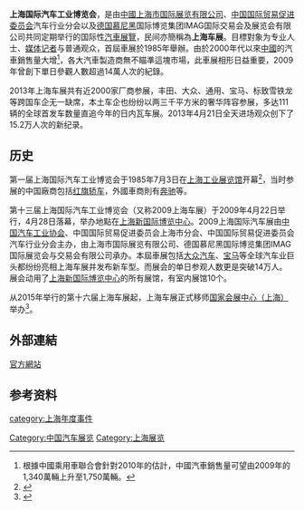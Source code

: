'''上海国际汽车工业博览会'''，是由[[中國|中國]][[上海市国际展览有限公司|上海市国际展览有限公司]]、[[中国国际贸易促进委员会|中国国际贸易促进委员会]]汽车行业分会以及[[德国|德国]][[慕尼黑|慕尼黑]]国际博览集团IMAG国际交易会及展览会有限公司共同定期举行的国际性[[汽車展覽|汽車展覽]]，民间亦簡稱為'''上海车展'''。目標對象为专业人士、[[媒体|媒体]][[记者|记者]]与普通观众，首屆車展於1985年舉辦。由於2000年代以來[[中國|中國]]的汽車銷售量大增<ref>根據中國乘用車聯合會針對2010年的估計，中國汽車銷售量可望由2009年的1,340萬輛上升至1,750萬輛。</ref>，各大汽車製造商無不瞄準這塊市場，此車展相形日益重要，2009年曾創下單日參觀人數超過14萬人次的紀錄。

2013年上海车展共有近2000家厂商参展，丰田、大众、通用、宝马、标致雪铁龙等跨国车企无一缺席，本土车企也纷纷以两三千平方米的奢华阵容参展，多达111辆的全球首发车数量直追今年的日内瓦车展。2013年4月21日全天进场观众创下了15.2万人次的新纪录。

== 历史 ==
第一届上海国际汽车工业博览会于1985年7月3日在[[上海展览中心|上海工业展览馆]]开幕<ref>{{Cite web |url=http://auto.sohu.com/20061228/n248800327.shtml |title=歷屆上海車展回顧（搜狐） |accessdate=2009-04-25 |archive-date=2017-07-05 |archive-url=https://web.archive.org/web/20170705212639/http://auto.sohu.com/20061228/n248800327.shtml |dead-url=no }}</ref>，当时参展的中国廠商包括[[红旗轿车|红旗轿车]]，外國車商則有[[梅賽德斯-賓士|奔驰]]等。

第十三届上海国际汽车工业博览会（又称2009上海车展）于2009年4月22日举行，4月28日落幕，举办地點在[[上海新国际博览中心|上海新国际博览中心]]。2009上海国际汽车展由[[中国汽车工业协会|中国汽车工业协会]]、中国国际贸易促进委员会上海市分会、中国国际贸易促进委员会汽车行业分会主办，由上海市国际展览有限公司、德国慕尼黑国际博览集团IMAG国际展览会与交易会有限公司承办。本屆車展包括[[大众汽车|大众汽车]]、[[宝马|宝马]]等全球汽车业巨头都纷纷亮相上海车展并发布新车型。而展会的单日参观人数更是突破14万人。展会动用了[[上海新国际博览中心|上海新国际博览中心]]的所有展馆，有室内展馆10个。

从2015年举行的第十六届上海车展起，上海车展正式移师[[国家会展中心（上海）|国家会展中心（上海）]]举办<ref name=thepaper>{{Cite web |url=https://www.thepaper.cn/newsDetail_forward_1290529 |title=全球最大会展中心竣工，上海“四叶草”明年办世界最大车展 |accessdate=2018-08-11 |archive-date=2018-08-11 |archive-url=https://web.archive.org/web/20180811164343/https://www.thepaper.cn/newsDetail_forward_1290529 |dead-url=no }}</ref>。

== 外部連結 ==
[http://www.autoshanghai.org/ 官方網站]{{Wayback|url=http://www.autoshanghai.org/ |date=20201205032014 }}

== 参考资料 ==
<references/>
{{世界知名汽车展览}}
[[Category:中国汽车展览|Category:中国汽车展览]]
[[Category:上海展览|Category:上海展览]]
[[category:上海年度事件|category:上海年度事件]]